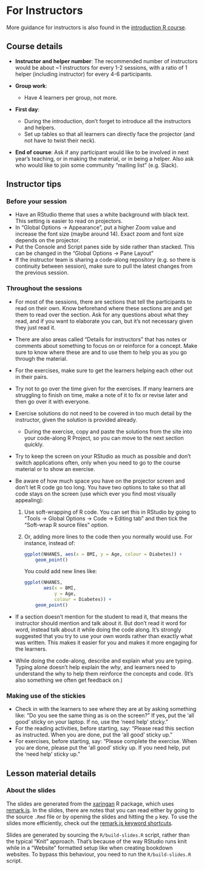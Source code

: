 # For Instructors

More guidance for instructors is also found in the 
[introduction R course](https://r-cubed.rostools.org/for-instructors).

## Course details

- **Instructor and helper number**: The recommended number of instructors would
be about ~1 instructors for every 1-2 sessions, with a ratio of 1 helper
(including instructor) for every 4-6 participants.

- **Group work**:
    - Have 4 learners per group, not more.

- **First day**: 
    - During the introduction, don't forget to introduce all the instructors and
    helpers.
    - Set up tables so that all learners can directly
    face the projector (and not have to twist their neck).

- **End of course**: Ask if any participant would like to be involved in next
year's teaching, or in making the material, or in being a helper.
Also ask who would like to join some community "mailing list" (e.g. Slack).

## Instructor tips

### Before your session

- Have an RStudio theme that uses a white background with black text.
This setting is easier to read on projectors.
- In "Global Options -> Appearance", 
put a higher Zoom value and increase the font size (maybe around 14). 
Exact zoom and font size depends on the projector.
- Put the Console and Script panes side by side rather than stacked. 
This can be changed in the "Global Options -> Pane Layout" 
- If the instructor team is sharing a code-along repository (e.g. so there is
continuity between session), make sure to pull the latest changes from the
previous session.

### Throughout the sessions

- For most of the sessions,
there are sections that tell the participants to read on their own.
Know beforehand where these sections are and
get them to read over the section.
Ask for any questions about what they read, 
and if you want to elaborate you can, 
but it's not necessary given they just read it.

- There are also areas called "Details for instructors" that has notes or
comments about something to focus on or reinforce for a concept. Make sure
to know where these are and to use them to help you as you go through the material.

- For the exercises, make sure to get the learners helping each other out in
their pairs.

- Try not to go over the time given for the exercises. If many learners
are struggling to finish on time, make a note of it to fix or revise later and
then go over it with everyone.

- Exercise solutions do not need to be covered in too much detail by the
instructor, given the solution is provided already.
    - During the exercise, copy and paste the solutions from the site into your
    code-along R Project, so you can move to the next section quickly.
    
- Try to keep the screen on your RStudio as much as possible 
and don't switch applications often, 
only when you need to go to the course material or to show an exercise.

- Be aware of how much space you have on the projector screen 
and don't let R code go too long. 
You have two options to take so that all code stays on the screen
(use which ever you find most visually appealing):
    1. Use soft-wrapping of R code. 
    You can set this in RStudio by going to "Tools -> Global
    Options -> Code -> Editing tab"
    and then tick the "Soft-wrap R source files" option.
    2. Or, adding more lines to the code then you normally would use.
    For instance, instead of:

        ```r
        ggplot(NHANES, aes(x = BMI, y = Age, colour = Diabetes)) +
            geom_point()
        ```
    
        You could add new lines like:
    
        ```r
        ggplot(NHANES, 
               aes(x = BMI, 
                   y = Age, 
                   colour = Diabetes)) +
            geom_point()
        ```

- If a section doesn't mention for the student to read it, that means the
instructor should mention and talk about it. But don't read it word for word,
instead talk about it while doing the code along. It's strongly suggested that
you try to use your own words rather than exactly what was written. This makes
it easier for you and makes it more engaging for the learners.

- While doing the code-along, describe and explain what you are typing. 
Typing alone doesn't help explain the *why*, and learners need to understand
the why to help them reinforce the concepts and code. (It's also something
we often get feedback on.)

### Making use of the stickies

- Check in with the learners to see where they are at by asking something like:
"Do you see the same thing as is on the screen?"
If yes, put the 'all good' sticky on your laptop. 
If no, use the 'need help' sticky."
- For the reading activities, before starting, say:
"Please read this section as instructed. 
When you are done, put the 'all good' sticky up."
- For exercises, before starting, say:
"Please complete the exercise. When you are done,
please put the 'all good' sticky up.
If you need help, put the 'need help' sticky up."

## Lesson material details

### About the slides

The slides are generated from the [xaringan] R package,
which uses [remark.js].
In the slides, there are notes that you can read 
either by going to the source `.Rmd` file 
or by opening the slides and hitting the `p` key.
To use the slides more efficiently, 
check out the [remark.js keyword shortcuts].

[remark.js]: https://remarkjs.com/#1
[xaringan]: https://github.com/yihui/xaringan
[remark.js keyword shortcuts]: https://github.com/gnab/remark/wiki/Keyboard-shortcuts

Slides are generated by sourcing the `R/build-slides.R` script, rather than
the typical "Knit" approach. That's because of the way RStudio runs knit while
in a "Website" formatted setup like when creating bookdown websites. To bypass
this behaviour, you need to run the `R/build-slides.R` script.
